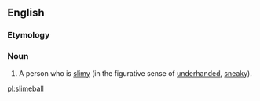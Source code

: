 ==English==

===Etymology===
{{compound|slime|ball|lang=en}}

===Noun===
{{en-noun}}

# {{lb|en|slang|derogatory}} A person who is [[slimy]] (in the figurative sense of [[underhanded]], [[sneaky]]).

[[pl:slimeball]]